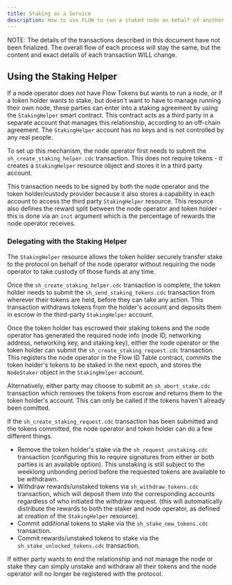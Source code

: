 ```yaml
---
title: Staking as a Service
description: How to use FLOW to run a staked node on behalf of another user
---
```


<Callout type="warning">
NOTE: The details of the transactions described in this document have not been finalized.
The overall flow of each process will stay the same, but the content and exact details
of each transaction WILL change.
</ Callout>

## Using the Staking Helper

If a node operator does not have Flow Tokens but wants to run a node, 
or if a token holder wants to stake, but doesn't want to have to manage
running their own node, these parties can enter into a staking agreement
by using the `StakingHelper` smart contract. This contract acts as a 
third party in a separate account that manages this relationship, according
to an off-chain agreement. The `StakingHelper` account has no keys and
is not controlled by any real people.

To set up this mechanism, the node operator first needs to submit the
`sh_create_staking_helper.cdc` transaction. This does not require tokens -
it creates a `StakingHelper` resource object and stores it in a third party account.

This transaction needs to be signed by both the node operator
and the token holder/custody provider because it also 
stores a capability in each account to access the third party `StakingHelper` resource.
This resource also defines the reward split between the node operator and token holder -
this is done via an `init` argument which is the percentage of rewards the node operator receives.

### Delegating with the Staking Helper

The `StakingHelper` resource allows the token holder securely transfer stake to the protocol
on behalf of the node operator without requiring the node operator 
to take custody of those funds at any time.

Once the `sh_create_staking_helper.cdc` transaction is complete,
the token holder needs to submit the `sh_send_staking_tokens.cdc` transaction
from wherever their tokens are held, before they can take any action.
This transaction withdraws tokens from the holder's account and deposits them
in escrow in the third-party `StakingHelper` account.

Once the token holder has escrowed their staking tokens and the node operator 
has generated the required node info (node ID, networking address, networking key, and staking key), 
either the node operator or the token holder can submit 
the `sh_create_staking_request.cdc` transaction. This registers the node operator 
in the Flow ID Table contract, commits the token holder's tokens
to be staked in the next epoch, and stores the `NodeStaker` object
in the `StakingHelper` account.

Alternatively, either party may choose to submit an `sh_abort_stake.cdc` transaction
which removes the tokens from escrow and returns them to the token holder's account.
This can only be called if the tokens haven't already been comitted.

If the `sh_create_staking_request.cdc` transaction has been submitted
and the tokens committed, the node operator and token holder 
can do a few different things.

- Remove the token holder's stake via the `sh_request_unstaking.cdc` transaction
  (configuring this to require signatures from either or both parties is an available option).
  This unstaking is still subject to the weeklong unbonding period before
  the requested tokens are available to be withdrawn.
- Withdraw rewards/unstaked tokens via `sh_withdraw_tokens.cdc` transaction,
  which will deposit them into the corresponding accounts regardless of who
  initiated the withdraw request.
  (this will automatically distribute the rewards to both the staker and node operator,
  as defined at creation of the `StakingHelper` resource).
- Commit additional tokens to stake via the `sh_stake_new_tokens.cdc` transaction.
- Commit rewards/unstaked tokens to stake via the `sh_stake_unlocked_tokens.cdc` transaction.

If either party wants to end the relationship and not manage the node or stake
they can simply unstake and withdraw all their tokens and the node operator
will no longer be registered with the protocol.